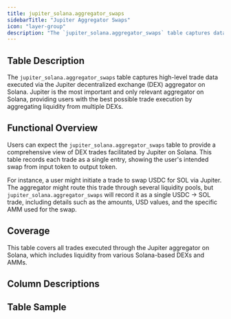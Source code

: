 ```yaml
---
title: jupiter_solana.aggregator_swaps
sidebarTitle: "Jupiter Aggregator Swaps"
icon: "layer-group"
description: "The `jupiter_solana.aggregator_swaps` table captures data on trades executed through the Jupiter aggregator on Solana."
---
```


## Table Description

The `jupiter_solana.aggregator_swaps` table captures high-level trade data executed via the Jupiter decentralized exchange (DEX) aggregator on Solana. Jupiter is the most important and only relevant aggregator on Solana, providing users with the best possible trade execution by aggregating liquidity from multiple DEXs.

## Functional Overview

Users can expect the `jupiter_solana.aggregator_swaps` table to provide a comprehensive view of DEX trades facilitated by Jupiter on Solana. This table records each trade as a single entry, showing the user's intended swap from input token to output token.

For instance, a user might initiate a trade to swap USDC for SOL via Jupiter. The aggregator might route this trade through several liquidity pools, but `jupiter_solana.aggregator_swaps` will record it as a single USDC -> SOL trade, including details such as the amounts, USD values, and the specific AMM used for the swap.

## Coverage

This table covers all trades executed through the Jupiter aggregator on Solana, which includes liquidity from various Solana-based DEXs and AMMs.

## Column Descriptions


<ColumnDescriptions tableSchema="jupiter_solana" tableName="aggregator_swaps" />

## Table Sample


<TableSample tableSchema="jupiter_solana" tableName="aggregator_swaps" />